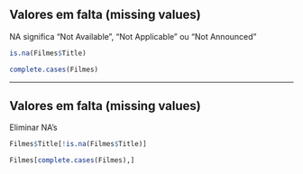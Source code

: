 ## Valores em falta (missing values)

NA significa "Not Available", "Not Applicable" ou "Not Announced"

```{r}
is.na(Filmes$Title)
```

```{r}
complete.cases(Filmes)
```

---

## Valores em falta (missing values)

Eliminar NA's
```{r}
Filmes$Title[!is.na(Filmes$Title)]
```

```{r}
Filmes[complete.cases(Filmes),]
```

